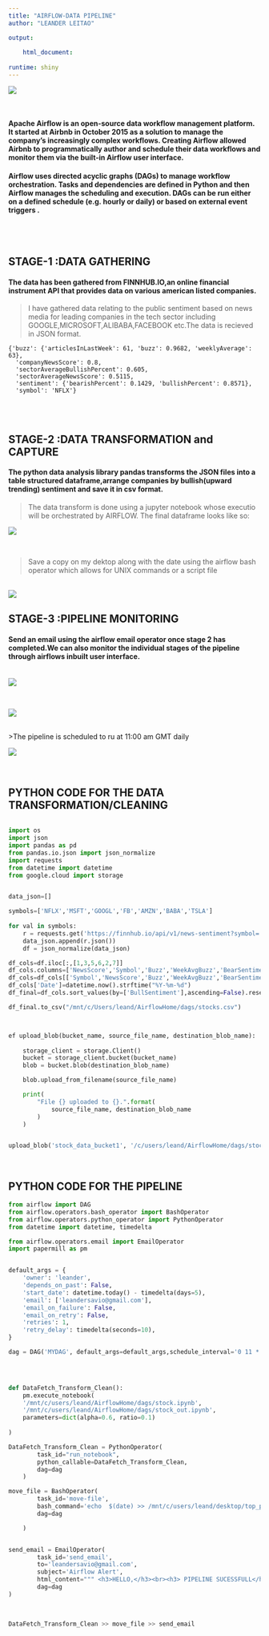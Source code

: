 ```yaml
---
title: "AIRFLOW-DATA PIPELINE"
author: "LEANDER LEITAO"

output:
  
    html_document:
   
runtime: shiny
---
```


<div>
<img src=https://github.com/savio0694/airflow-pipeline/blob/main/images/airflow.png?raw=true>
</div>

<br>
<p><h4>Apache Airflow is an open-source data workflow management platform. It started at Airbnb in October  2015 as a solution to manage the company's increasingly complex workflows. Creating Airflow allowed Airbnb to programmatically author and schedule their  data workflows and monitor them via the built-in Airflow user interface.</h4></p>

<p><h4>Airflow uses directed acyclic graphs (DAGs) to manage workflow orchestration. Tasks and dependencies are defined in Python and then Airflow manages the scheduling and execution. DAGs can be run either on a defined schedule (e.g. hourly or daily) or based on external event triggers .</h4></p>

<br>
<br>

<h2><b> STAGE-1 :DATA GATHERING</b></h2>
<p><h4>The data has been gathered from FINNHUB.IO,an online financial instrument API
that provides data on various american listed companies.</h4></p>

>I have gathered data relating to the public sentiment based on news media for leading companies in the tech sector including GOOGLE,MICROSOFT,ALIBABA,FACEBOOK etc.The data is recieved in JSON format.

```
{'buzz': {'articlesInLastWeek': 61, 'buzz': 0.9682, 'weeklyAverage': 63},
  'companyNewsScore': 0.8,
  'sectorAverageBullishPercent': 0.605,
  'sectorAverageNewsScore': 0.5115,
  'sentiment': {'bearishPercent': 0.1429, 'bullishPercent': 0.8571},
  'symbol': 'NFLX'} 
  ```
  
<br>
<br>

<h2><b> STAGE-2 :DATA TRANSFORMATION and CAPTURE</b></h2>
<p><h4> The python data analysis library pandas  transforms the JSON files into a table structured dataframe,arrange companies by bullish(upward trending)  sentiment and save it in csv format.</h4></p>

> The data transform is done using a jupyter notebook whose executio  will be orchestrated by AIRFLOW.
The final dataframe looks like so:

<div>
<img src=https://github.com/savio0694/airflow-pipeline/blob/main/images/frame.PNG?raw=true>
</div>

<br>

>Save a copy on my dektop along with the date using the airflow bash operator which allows for UNIX commands or a script file

<br>
<img src=https://github.com/savio0694/airflow-pipeline/blob/main/images/dag5.PNG?raw=true>
<br>
<h2><b> STAGE-3 :PIPELINE MONITORING</b></h2>
<p><h4>Send an email using the airflow email operator once stage 2 has  completed.We can also monitor the individual stages of the pipeline through airflows inbuilt user interface.</h4></p>

<br>
<img src=https://github.com/savio0694/airflow-pipeline/blob/main/images/email.PNG?raw=true>

<br>

<img src=https://github.com/savio0694/airflow-pipeline/blob/main/images/dag1.PNG?raw=true>

<br>
>The pipeline is scheduled to ru at 11:00 am GMT daily

<img src=https://github.com/savio0694/airflow-pipeline/blob/main/images/dag2.PNG?raw=true>

<br>


<h2><b>PYTHON CODE FOR THE DATA TRANSFORMATION/CLEANING</b></h2>
```python

import os
import json
import pandas as pd
from pandas.io.json import json_normalize
import requests
from datetime import datetime
from google.cloud import storage


data_json=[]

symbols=['NFLX','MSFT','GOOGL','FB','AMZN','BABA','TSLA']
    
for val in symbols:
    r = requests.get('https://finnhub.io/api/v1/news-sentiment?symbol='+str(val)+'&token=bvv9c7f48v6r5v93tap0')
    data_json.append(r.json())
    df = json_normalize(data_json)

df_cols=df.iloc[:,[1,3,5,6,2,7]]
df_cols.columns=['NewsScore','Symbol','Buzz','WeekAvgBuzz','BearSentiment','BullSentiment']
df_cols=df_cols[['Symbol','NewsScore','Buzz','WeekAvgBuzz','BearSentiment','BullSentiment']]
df_cols['Date']=datetime.now().strftime("%Y-%m-%d")
df_final=df_cols.sort_values(by=['BullSentiment'],ascending=False).reset_index()

df_final.to_csv("/mnt/c/Users/leand/AirflowHome/dags/stocks.csv")



ef upload_blob(bucket_name, source_file_name, destination_blob_name):
   
    storage_client = storage.Client()
    bucket = storage_client.bucket(bucket_name)
    blob = bucket.blob(destination_blob_name)

    blob.upload_from_filename(source_file_name)

    print(
        "File {} uploaded to {}.".format(
            source_file_name, destination_blob_name
        )
    )


upload_blob('stock_data_bucket1', '/c/users/leand/AirflowHome/dags/stocks.csv', 'stock_data.csv')
```

<br>
<h2><b>PYTHON CODE FOR THE PIPELINE</b></h2>

```python
from airflow import DAG
from airflow.operators.bash_operator import BashOperator
from airflow.operators.python_operator import PythonOperator
from datetime import datetime, timedelta

from airflow.operators.email import EmailOperator
import papermill as pm


default_args = {
    'owner': 'leander',
    'depends_on_past': False,
    'start_date': datetime.today() - timedelta(days=5),
    'email': ['leandersavio@gmail.com'],
    'email_on_failure': False,
    'email_on_retry': False,
    'retries': 1,
    'retry_delay': timedelta(seconds=10),
}

dag = DAG('MYDAG', default_args=default_args,schedule_interval='0 11 * * *')


 

def DataFetch_Transform_Clean():
    pm.execute_notebook(
    '/mnt/c/users/leand/AirflowHome/dags/stock.ipynb',
    '/mnt/c/users/leand/AirflowHome/dags/stock_out.ipynb',
    parameters=dict(alpha=0.6, ratio=0.1)
     
)

DataFetch_Transform_Clean = PythonOperator(
        task_id="run_notebook",
        python_callable=DataFetch_Transform_Clean,
        dag=dag
    )

move_file = BashOperator(
        task_id='move-file',
        bash_command='echo  $(date) >> /mnt/c/users/leand/desktop/top_picks.csv;cat /mnt/c/users/leand/AirflowHome/dags/stocks.csv>> /mnt/c/users/leand/desktop/top_picks.csv',
        dag=dag

    )


send_email = EmailOperator(
        task_id='send_email',
        to='leandersavio@gmail.com',
        subject='Airflow Alert',
        html_content=""" <h3>HELLO,</h3><br><h3> PIPELINE SUCESSFULL</h3> """,
        dag=dag
)

  
    
DataFetch_Transform_Clean >> move_file >> send_email

```


